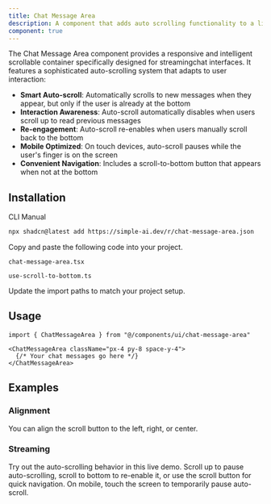 ```yaml
---
title: Chat Message Area
description: A component that adds auto scrolling functionality to a list of chat messages.
component: true
---
```


<ComponentPreview
  name="chat-message-area-demo"
  description="A component that adds auto scrolling functionality to a list of chat messages."
/>

The Chat Message Area component provides a responsive and intelligent scrollable container specifically designed for streamingchat interfaces. It features a sophisticated auto-scrolling system that adapts to user interaction:

- **Smart Auto-scroll**: Automatically scrolls to new messages when they appear, but only if the user is already at the bottom
- **Interaction Awareness**: Auto-scroll automatically disables when users scroll up to read previous messages
- **Re-engagement**: Auto-scroll re-enables when users manually scroll back to the bottom
- **Mobile Optimized**: On touch devices, auto-scroll pauses while the user's finger is on the screen
- **Convenient Navigation**: Includes a scroll-to-bottom button that appears when not at the bottom

## Installation

<CodeTabs>

<TabsList>
  <TabsTrigger value="cli">CLI</TabsTrigger>
  <TabsTrigger value="manual">Manual</TabsTrigger>
</TabsList>
<TabsContent value="cli">

```bash
npx shadcn@latest add https://simple-ai.dev/r/chat-message-area.json
```

</TabsContent>

<TabsContent value="manual">

<Steps>

<Step>Copy and paste the following code into your project.</Step>

`chat-message-area.tsx`

<ComponentSource name="chat-message-area" />

`use-scroll-to-bottom.ts`

<ComponentSource name="use-scroll-to-bottom" />

<Step>Update the import paths to match your project setup.</Step>

</Steps>

</TabsContent>

</CodeTabs>

## Usage

```tsx
import { ChatMessageArea } from "@/components/ui/chat-message-area"
```

```tsx
<ChatMessageArea className="px-4 py-8 space-y-4">
  {/* Your chat messages go here */}
</ChatMessageArea>
```

## Examples

### Alignment

You can align the scroll button to the left, right, or center.

<ComponentPreview
  name="chat-message-area-demo-alignment"
  description="A chat message area demo with alignment centered."
/>

### Streaming

Try out the auto-scrolling behavior in this live demo. Scroll up to pause auto-scrolling, scroll to bottom to re-enable it, or use the scroll button for quick navigation. On mobile, touch the screen to temporarily pause auto-scroll.

<ComponentPreview
  name="chat-message-area-demo-streaming"
  description="A chat message area demo with streaming messages."
/>